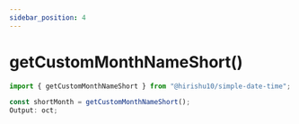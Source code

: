 ```yaml
---
sidebar_position: 4
---
```


# getCustomMonthNameShort()

```jsx
import { getCustomMonthNameShort } from "@hirishu10/simple-date-time";
```

```jsx
const shortMonth = getCustomMonthNameShort();
Output: oct;
```
